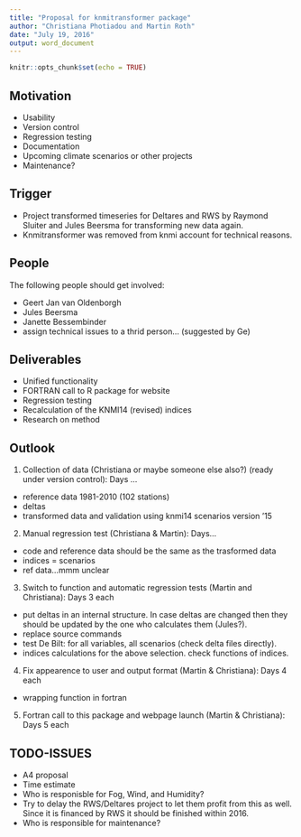 ```yaml
---
title: "Proposal for knmitransformer package"
author: "Christiana Photiadou and Martin Roth"
date: "July 19, 2016"
output: word_document
---
```


```r
knitr::opts_chunk$set(echo = TRUE)
```

## Motivation
- Usability
- Version control
- Regression testing
- Documentation
- Upcoming climate scenarios or other projects 
- Maintenance?

## Trigger
- Project transformed timeseries for Deltares and RWS by Raymond Sluiter and Jules Beersma for transforming new data again.
- Knmitransformer was removed from knmi account for technical reasons.

## People
The following people should get involved:

- Geert Jan van Oldenborgh
- Jules Beersma
- Janette Bessembinder
- assign technical issues to a thrid person... (suggested by Ge)

## Deliverables
- Unified functionality
- FORTRAN call to R package for website
- Regression testing
- Recalculation of the KNMI14 (revised) indices
- Research on method

## Outlook
1. Collection of data (Christiana or maybe someone else also?) (ready under version control): Days ...
- reference data 1981-2010 (102 stations)
- deltas
- transformed data and validation using knmi14 scenarios version '15

2. Manual regression test (Christiana & Martin): Days...
- code and reference data should be the same as the trasformed data
- indices = scenarios
- ref data...mmm unclear

3. Switch to function and automatic regression tests (Martin and Christiana): Days 3 each 
- put deltas in an internal structure. In case deltas are changed then they should be updated by the one who calculates them (Jules?).
- replace source commands
- test De Bilt: for all variables, all scenarios (check delta files directly). 
- indices calculations for the above selection. check functions of indices.

4. Fix appearence to user and output format (Martin & Christiana): Days 4 each
- wrapping function in fortran

5. Fortran call to this package and webpage launch (Martin & Christiana): Days 5 each 


## TODO-ISSUES
- A4 proposal
- Time estimate
- Who is responisble for Fog, Wind, and Humidity?
- Try to delay the RWS/Deltares project to let them profit from this as well. Since it is financed by RWS it should be finished within 2016.
- Who is responsible for maintenance? 